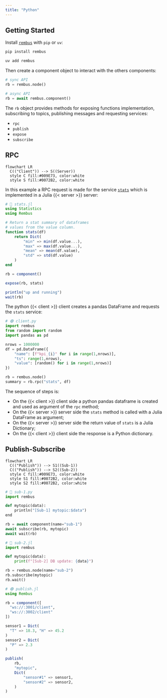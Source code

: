 ```yaml
---
title: "Python"
---
```


## Getting Started

Install [`rembus`](https://pypi.org/project/rembus/) with `pip` or `uv`:

```bash
pip install rembus
```

```bash
uv add rembus
```

Then create a component object to interact with the others components:

```python
# sync API
rb = rembus.node()

# async API
rb = await rembus.component()
```

The `rb` object provides methods for exposing functions implementation,
subscribing to topics, publishing messages and requesting services:

- `rpc`
- `publish`
- `expose`
- `subscribe`

## RPC

```mermaid
flowchart LR
  C(("Client")) --> S((Server))
  style C fill:#009E73, color:white
  style S fill:#0072B2, color:white
```

In this example a RPC request is made for the service
[`stats`](julia.qmd#implements-a-service-rpc) which is implemented in a Julia
{{< server >}} server:


```julia
# 🔵 stats.jl
using Statistics
using Rembus

# Return a stat summary of dataframes
# values from the value column.
function stats(df)
    return Dict(
        "min" => min(df.value...),
        "max" => max(df.value...),
        "mean" => mean(df.value),
        "std" => std(df.value)
    )
end

rb = component()

expose(rb, stats)

println("up and running")
wait(rb)
```

The python {{< client >}} client creates a pandas DataFrame and requests the
`stats` service:

```python
# 🟢 client.py
import rembus
from random import random
import pandas as pd

nrows = 1000000 
df = pd.DataFrame({
    "name": [f"kpi_{i}" for i in range(1,nrows)],
    "ts": range(1,nrows),
    "value": [random() for i in range(1,nrows)]
})

rb = rembus.node()
summary = rb.rpc("stats", df)

```

The sequence of steps is:

- On the {{< client >}} client side a python pandas dataframe is created and used as argument
  of the `rpc` method;
- On the {{< server >}} server side the `stats` method is called with a Julia DataFrame as
  argument;
- On the {{< server >}} server side the return value of `stats` is a Julia Dictionary;
- On the {{< client >}} client side the response is a Python dictionary.


## Publish-Subscribe

<!--
ColorBrewer’s colorblind-safe sets
-->
```mermaid
flowchart LR
  C(("Publish")) --> S1((Sub-1))
  C(("Publish")) --> S2((Sub-2))
  style C fill:#009E73, color:white
  style S1 fill:#0072B2, color:white
  style S2 fill:#0072B2, color:white
```

```python
# 🔵 sub-1.py
import rembus

def mytopic(data):
    println("[Sub-1] mytopic:$data")
end

rb = await component(name="sub-1")
await subscribe(rb, mytopic)
await wait(rb)
```

```python
# 🔵 sub-2.jl
import rembus

def mytopic(data):
    print(f"[Sub-2] DB update: {data}")

rb = rembus.node(name="sub-2")
rb.subscribe(mytopic)
rb.wait()
```

```julia
# 🟢 publish.jl
using Rembus

rb = component([
  "ws://:3001/client",
  "ws://:3002/client"
])

sensor1 = Dict(
  "T" => 18.3, "H" => 45.2
)
sensor2 = Dict(
  "P" => 2.3
)

publish(
    rb,
    "mytopic",
    Dict(
        "sensor#1" => sensor1,
        "sensor#2" => sensor2,
    )
)
```
